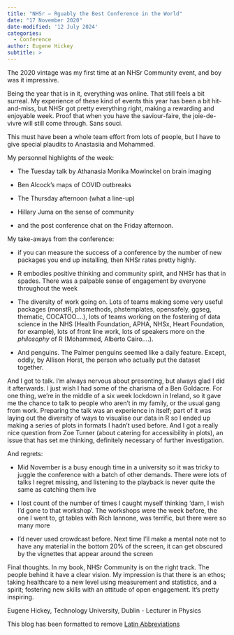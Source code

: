 ```yaml
---
title: "NHSr – Rguably the Best Conference in the World"
date: "17 November 2020"
date-modified: '12 July 2024'
categories:
  - Conference
author: Eugene Hickey
subtitle: >
---
```


The 2020 vintage was my first time at an NHSr Community event, and boy was it impressive.

Being the year that is in it, everything was online. That still feels a bit surreal. My experience of these kind of events this year has been a bit hit-and-miss, but NHSr got pretty everything right, making a rewarding and enjoyable week. Proof that when you have the saviour-faire, the joie-de-vivre will still come through. Sans souci.

This must have been a whole team effort from lots of people, but I have to give special plaudits to Anastasiia and Mohammed.

My personnel highlights of the week:

-   The Tuesday talk by Athanasia Monika Mowinckel on brain imaging

-   Ben Alcock’s maps of COVID outbreaks

-   The Thursday afternoon (what a line-up)

-   Hillary Juma on the sense of community

-   and the post conference chat on the Friday afternoon.

My take-aways from the conference:

-   if you can measure the success of a conference by the number of new packages you end up installing, then NHSr rates pretty highly.

-   R embodies positive thinking and community spirit, and NHSr has that in spades. There was a palpable sense of engagement by everyone throughout the week

-   The diversity of work going on. Lots of teams making some very useful packages (monstR, phsmethods, phstemplates, opensafely, ggseg, thematic, COCATOO….), lots of teams working on the fostering of data science in the NHS (Health Foundation, APHA, NHSx, Heart Foundation, for example), lots of front line work, lots of speakers more on the *philosophy* of R (Mohammed, Alberto Cairo….).

-   And penguins. The Palmer penguins seemed like a daily feature. Except, oddly, by Allison Horst, the person who actually put the dataset together.

And I got to talk. I’m always nervous about presenting, but always glad I did it afterwards. I just wish I had some of the charisma of a Ben Goldacre. For one thing, we’re in the middle of a six week lockdown in Ireland, so it gave me the chance to talk to people who aren’t in my family, or the usual gang from work. Preparing the talk was an experience in itself; part of it was laying out the diversity of ways to visualise our data in R so I ended up making a series of plots in formats I hadn’t used before. And I got a really nice question from Zoe Turner (about catering for accessibility in plots), an issue that has set me thinking, definitely necessary of further investigation.

And regrets:

-   Mid November is a busy enough time in a university so it was tricky to juggle the conference with a batch of other demands. There were lots of talks I regret missing, and listening to the playback is never quite the same as catching them live

-   I lost count of the number of times I caught myself thinking ‘darn, I wish I’d gone to that workshop’. The workshops were the week before, the one I went to, gt tables with Rich Iannone, was terrific, but there were so many more

-   I’d never used crowdcast before. Next time I’ll make a mental note not to have any material in the bottom 20% of the screen, it can get obscured by the vignettes that appear around the screen

Final thoughts. In my book, NHSr Community is on the right track. The people behind it have a clear vision. My impression is that there is an ethos; taking healthcare to a new level using measurement and statistics, and a spirit; fostering new skills with an attitude of open engagement. It’s pretty inspiring.

Eugene Hickey, Technology University, Dublin - Lecturer in Physics

This blog has been formatted to remove [Latin Abbreviations](https://nhsrway.nhsrcommunity.com/style-guides.html#avoid-latin-abbreviation)
